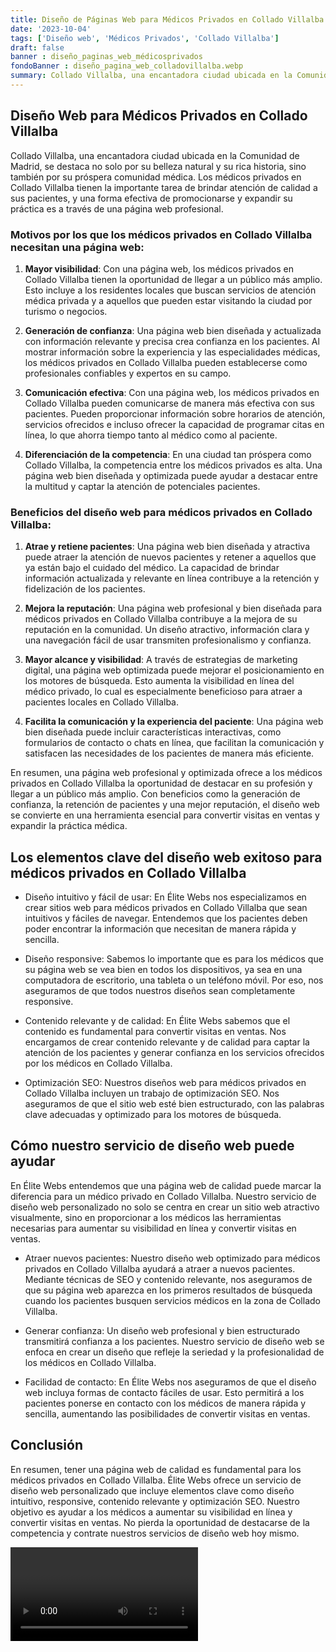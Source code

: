 ```yaml
---
title: Diseño de Páginas Web para Médicos Privados en Collado Villalba
date: '2023-10-04'
tags: ['Diseño web', 'Médicos Privados', 'Collado Villalba']
draft: false
banner : diseño_paginas_web_médicosprivados
fondoBanner : diseño_pagina_web_colladovillalba.webp
summary: Collado Villalba, una encantadora ciudad ubicada en la Comunidad de Madrid, se destaca no solo por su belleza natural y su rica historia, sino también por su próspera comunidad médica. Los médicos privados en Collado Villalba tienen la importante tarea de brindar atención de calidad a sus pacientes, y una forma efectiva de promocionarse y expandir su práctica es a través de una página web profesional.
---
```


## Diseño Web para Médicos Privados en Collado Villalba

Collado Villalba, una encantadora ciudad ubicada en la Comunidad de Madrid, se destaca no solo por su belleza natural y su rica historia, sino también por su próspera comunidad médica. Los médicos privados en Collado Villalba tienen la importante tarea de brindar atención de calidad a sus pacientes, y una forma efectiva de promocionarse y expandir su práctica es a través de una página web profesional.

### Motivos por los que los médicos privados en Collado Villalba necesitan una página web:

1. **Mayor visibilidad**: Con una página web, los médicos privados en Collado Villalba tienen la oportunidad de llegar a un público más amplio. Esto incluye a los residentes locales que buscan servicios de atención médica privada y a aquellos que pueden estar visitando la ciudad por turismo o negocios.

2. **Generación de confianza**: Una página web bien diseñada y actualizada con información relevante y precisa crea confianza en los pacientes. Al mostrar información sobre la experiencia y las especialidades médicas, los médicos privados en Collado Villalba pueden establecerse como profesionales confiables y expertos en su campo.

3. **Comunicación efectiva**: Con una página web, los médicos privados en Collado Villalba pueden comunicarse de manera más efectiva con sus pacientes. Pueden proporcionar información sobre horarios de atención, servicios ofrecidos e incluso ofrecer la capacidad de programar citas en línea, lo que ahorra tiempo tanto al médico como al paciente.

4. **Diferenciación de la competencia**: En una ciudad tan próspera como Collado Villalba, la competencia entre los médicos privados es alta. Una página web bien diseñada y optimizada puede ayudar a destacar entre la multitud y captar la atención de potenciales pacientes.

### Beneficios del diseño web para médicos privados en Collado Villalba:

1. **Atrae y retiene pacientes**: Una página web bien diseñada y atractiva puede atraer la atención de nuevos pacientes y retener a aquellos que ya están bajo el cuidado del médico. La capacidad de brindar información actualizada y relevante en línea contribuye a la retención y fidelización de los pacientes.

2. **Mejora la reputación**: Una página web profesional y bien diseñada para médicos privados en Collado Villalba contribuye a la mejora de su reputación en la comunidad. Un diseño atractivo, información clara y una navegación fácil de usar transmiten profesionalismo y confianza.

3. **Mayor alcance y visibilidad**: A través de estrategias de marketing digital, una página web optimizada puede mejorar el posicionamiento en los motores de búsqueda. Esto aumenta la visibilidad en línea del médico privado, lo cual es especialmente beneficioso para atraer a pacientes locales en Collado Villalba.

4. **Facilita la comunicación y la experiencia del paciente**: Una página web bien diseñada puede incluir características interactivas, como formularios de contacto o chats en línea, que facilitan la comunicación y satisfacen las necesidades de los pacientes de manera más eficiente.

En resumen, una página web profesional y optimizada ofrece a los médicos privados en Collado Villalba la oportunidad de destacar en su profesión y llegar a un público más amplio. Con beneficios como la generación de confianza, la retención de pacientes y una mejor reputación, el diseño web se convierte en una herramienta esencial para convertir visitas en ventas y expandir la práctica médica.

<GifSeo />

<Cta />

## Los elementos clave del diseño web exitoso para médicos privados en Collado Villalba

- Diseño intuitivo y fácil de usar: En Élite Webs nos especializamos en crear sitios web para médicos privados en Collado Villalba que sean intuitivos y fáciles de navegar. Entendemos que los pacientes deben poder encontrar la información que necesitan de manera rápida y sencilla.

- Diseño responsive: Sabemos lo importante que es para los médicos que su página web se vea bien en todos los dispositivos, ya sea en una computadora de escritorio, una tableta o un teléfono móvil. Por eso, nos aseguramos de que todos nuestros diseños sean completamente responsive.

- Contenido relevante y de calidad: En Élite Webs sabemos que el contenido es fundamental para convertir visitas en ventas. Nos encargamos de crear contenido relevante y de calidad para captar la atención de los pacientes y generar confianza en los servicios ofrecidos por los médicos en Collado Villalba.

- Optimización SEO: Nuestros diseños web para médicos privados en Collado Villalba incluyen un trabajo de optimización SEO. Nos aseguramos de que el sitio web esté bien estructurado, con las palabras clave adecuadas y optimizado para los motores de búsqueda.

## Cómo nuestro servicio de diseño web puede ayudar

En Élite Webs entendemos que una página web de calidad puede marcar la diferencia para un médico privado en Collado Villalba. Nuestro servicio de diseño web personalizado no solo se centra en crear un sitio web atractivo visualmente, sino en proporcionar a los médicos las herramientas necesarias para aumentar su visibilidad en línea y convertir visitas en ventas.

- Atraer nuevos pacientes: Nuestro diseño web optimizado para médicos privados en Collado Villalba ayudará a atraer a nuevos pacientes. Mediante técnicas de SEO y contenido relevante, nos aseguramos de que su página web aparezca en los primeros resultados de búsqueda cuando los pacientes busquen servicios médicos en la zona de Collado Villalba.

- Generar confianza: Un diseño web profesional y bien estructurado transmitirá confianza a los pacientes. Nuestro servicio de diseño web se enfoca en crear un diseño que refleje la seriedad y la profesionalidad de los médicos en Collado Villalba.

- Facilidad de contacto: En Élite Webs nos aseguramos de que el diseño web incluya formas de contacto fáciles de usar. Esto permitirá a los pacientes ponerse en contacto con los médicos de manera rápida y sencilla, aumentando las posibilidades de convertir visitas en ventas.

## Conclusión

En resumen, tener una página web de calidad es fundamental para los médicos privados en Collado Villalba. Élite Webs ofrece un servicio de diseño web personalizado que incluye elementos clave como diseño intuitivo, responsive, contenido relevante y optimización SEO. Nuestro objetivo es ayudar a los médicos a aumentar su visibilidad en línea y convertir visitas en ventas. No pierda la oportunidad de destacarse de la competencia y contrate nuestros servicios de diseño web hoy mismo.

<Video />

<CtaBot job='Médicos Privados' city='Collado Villalba'/>

<Gmaps query='Collado Villalba+españa+maps' />